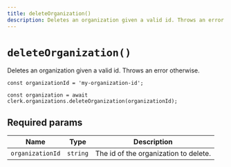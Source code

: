 ```yaml
---
title: deleteOrganization()
description: Deletes an organization given a valid id. Throws an error otherwise.
---
```


# `deleteOrganization()`

Deletes an organization given a valid id. Throws an error otherwise.

```tsx
const organizationId = 'my-organization-id';

const organization = await clerk.organizations.deleteOrganization(organizationId);
```

## Required params 

| Name | Type | Description |
| --- | --- | --- |
| `organizationId` | `string` | The id of the organization to delete. |